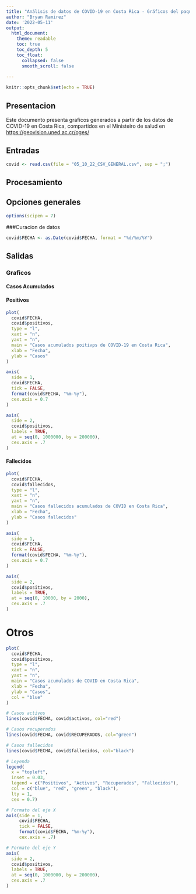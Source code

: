 ---
title: "Análisis de datos de COVID-19 en Costa Rica - Gráficos del paquete base"
author: "Bryan Ramirez"
date: '2022-05-11'
output:        
  html_document:   
    theme: readable  
    toc: true  
    toc_depth: 5
    toc_float:    
      collapsed: false
      smooth_scroll: false
  
---

```{r setup, include=FALSE}
knitr::opts_chunk$set(echo = TRUE)
```

## Presentacion  
Este documento presenta graficos generados a partir de los datos de COVID-19 en Costa Rica, compartidos en el Ministeiro de salud en [https://geovision.uned.ac.cr/oges/](https://geovision.uned.ac.cr/oges/)


## Entradas  
```{r carga-datos}
covid <- read.csv(file = "05_10_22_CSV_GENERAL.csv", sep = ";")
```


## Procesamiento  

## Opciones generales  
```{r opciones-generales}
options(scipen = 7)
```

###Curacion de datos
```{r conversion-fecha}
covid$FECHA <- as.Date(covid$FECHA, format = "%d/%m/%Y")
```


## Salidas  

### Graficos  

#### Casos Acumulados  

#### Positivos  

```{r Casos-Positivos_acumulados}
plot(
  covid$FECHA,
  covid$positivos,
  type = "l", 
  xaxt = "n",
  yaxt = "n",
  main = "Casos acumulados poitivps de COVID-19 en Costa Rica",
  xlab = "Fecha",
  ylab = "Casos"
)

axis(
  side = 1,
  covid$FECHA,
  tick = FALSE,
  format(covid$FECHA, "%m-%y"), 
  cex.axis = 0.7
)

axis(
  side = 2,
  covid$positivos,
  labels = TRUE,  
  at = seq(0, 1000000, by = 200000),
  cex.axis = .7
)

```
#### Fallecidos

```{r casos-fallecidos}
plot(
  covid$FECHA,
  covid$fallecidos,
  type = "l",
  xaxt = "n",
  yaxt = "n",
  main = "Casos fallecidos acumulados de COVID en Costa Rica",
  xlab = "Fecha",
  ylab = "Casos fallecidos"
)

axis(
  side = 1,
  covid$FECHA,
  tick = FALSE,
  format(covid$FECHA, "%m-%y"), 
  cex.axis = 0.7
)

axis(
  side = 2,
  covid$positivos,
  labels = TRUE,  
  at = seq(0, 10000, by = 2000),
  cex.axis = .7
)
```

# Otros

```{r casos-otros-acumulados}
plot(
  covid$FECHA,
  covid$positivos,
  type = "l",
  xaxt = "n",
  yaxt = "n",
  main = "Casos acumulados de COVID en Costa Rica",
  xlab = "Fecha",
  ylab = "Casos",
  col = "blue"
)

# Casos activos
lines(covid$FECHA, covid$activos, col="red")

# Casos recuperados
lines(covid$FECHA, covid$RECUPERADOS, col="green")

# Casos fallecidos
lines(covid$FECHA, covid$fallecidos, col="black")

# Leyenda
legend(
  x = "topleft",
  inset = 0.03,
  legend = c("Positivos", "Activos", "Recuperados", "Fallecidos"),
  col = c("blue", "red", "green", "black"),
  lty = 1,
  cex = 0.7)

# Formato del eje X
axis(side = 1,
     covid$FECHA,
     tick = FALSE,
     format(covid$FECHA, "%m-%y"),
     cex.axis = .7)

# Formato del eje Y
axis(
  side = 2,
  covid$positivos,
  labels = TRUE,  
  at = seq(0, 1000000, by = 200000),
  cex.axis = .7
)
```


